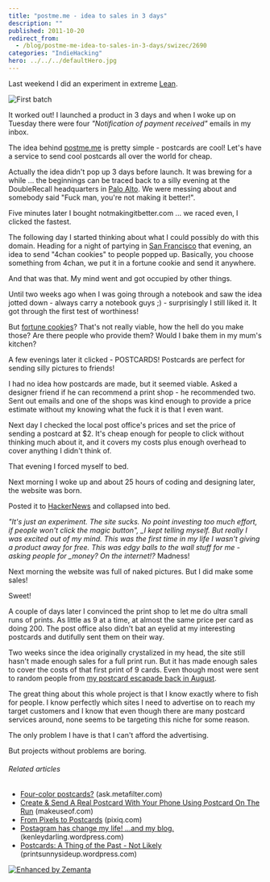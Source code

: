 ```yaml
---
title: "postme.me - idea to sales in 3 days"
description: ""
published: 2011-10-20
redirect_from:
  - /blog/postme-me-idea-to-sales-in-3-days/swizec/2690
categories: "IndieHacking"
hero: ../../../defaultHero.jpg
---
```


Last weekend I did an experiment in extreme [Lean](http://en.wikipedia.org/wiki/Lean_Startup).

![](https://swizec.com/wp-content/uploads/2011/10/57cab9bec4c74bf2b3c7ded9f6675d02_78.jpg "First batch")

It worked out! I launched a product in 3 days and when I woke up on Tuesday there were four _"Notification of payment received"_ emails in my inbox.

The idea behind [postme.me](http://postme.me) is pretty simple - postcards are cool! Let's have a service to send cool postcards all over the world for cheap.

Actually the idea didn't pop up 3 days before launch. It was brewing for a while ... the beginnings can be traced back to a silly evening at the DoubleRecall headquarters in [Palo Alto](<http://maps.google.com/maps?ll=37.4291666667,-122.138055556&spn=0.1,0.1&q=37.4291666667,-122.138055556 (Palo%20Alto%2C%20California)&t=h> "Palo Alto, California"). We were messing about and somebody said "Fuck man, you're not making it better!".

Five minutes later I bought notmakingitbetter.com ... we raced even, I clicked the fastest.

The following day I started thinking about what I could possibly do with this domain. Heading for a night of partying in [San Francisco](<http://maps.google.com/maps?ll=37.7793,-122.4192&spn=0.1,0.1&q=37.7793,-122.4192 (San%20Francisco)&t=h> "San Francisco") that evening, an idea to send "4chan cookies" to people popped up. Basically, you choose something from 4chan, we put it in a fortune cookie and send it anywhere.

And that was that. My mind went and got occupied by other things.

Until two weeks ago when I was going through a notebook and saw the idea jotted down - always carry a notebook guys ;) - surprisingly I still liked it. It got through the first test of worthiness!

But [fortune cookies](http://en.wikipedia.org/wiki/Fortune_cookie "Fortune cookie")? That's not really viable, how the hell do you make those? Are there people who provide them? Would I bake them in my mum's kitchen?

A few evenings later it clicked - POSTCARDS! Postcards are perfect for sending silly pictures to friends!

I had no idea how postcards are made, but it seemed viable. Asked a designer friend if he can recommend a print shop - he recommended two. Sent out emails and one of the shops was kind enough to provide a price estimate without my knowing what the fuck it is that I even want.

Next day I checked the local post office's prices and set the price of sending a postcard at $2. It's cheap enough for people to click without thinking much about it, and it covers my costs plus enough overhead to cover anything I didn't think of.

That evening I forced myself to bed.

Next morning I woke up and about 25 hours of coding and designing later, the website was born.

Posted it to [HackerNews](http://news.ycombinator.com/ "Hacker News") and collapsed into bed.

_"It's just an experiment. The site sucks. No point investing too much effort, if people won't click the magic button", \_I kept telling myself. But really I was excited out of my mind. This was the first time in my life I wasn't giving a product away for free. This was edgy balls to the wall stuff for me - asking people for \_money? On the internet!?_ Madness!

Next morning the website was full of naked pictures. But I did make some sales!

Sweet!

A couple of days later I convinced the print shop to let me do ultra small runs of prints. As little as 9 at a time, at almost the same price per card as doing 200. The post office also didn't bat an eyelid at my interesting postcards and dutifully sent them on their way.

Two weeks since the idea originally crystalized in my head, the site still hasn't made enough sales for a full print run. But it has made enough sales to cover the costs of that first print of 9 cards. Even though most were sent to random people from [my postcard escapade back in August](https://swizec.com/blog/i-learned-two-things-today-21-8/swizec/2275 "I learned two things today 21.8.").

The great thing about this whole project is that I know exactly where to fish for people. I know perfectly which sites I need to advertise on to reach my target customers and I know that even though there are many postcard services around, none seems to be targeting this niche for some reason.

The only problem I have is that I can't afford the advertising.

But projects without problems are boring.

###### Related articles

- [Four-color postcards?](http://ask.metafilter.com/198794/Fourcolor-postcards) (ask.metafilter.com)
- [Create & Send A Real Postcard With Your Phone Using Postcard On The Run](http://www.makeuseof.com/tag/create-send-real-postcard-phone-postcard-run/) (makeuseof.com)
- [From Pixels to Postcards](http://www.pixiq.com/article/from-pixels-to-postcards) (pixiq.com)
- [Postagram has change my life! ...and my blog.](http://kenleydarling.wordpress.com/2011/10/18/postagram-has-change-my-life-and-my-blog/) (kenleydarling.wordpress.com)
- [Postcards: A Thing of the Past - Not Likely](http://printsunnysideup.wordpress.com/2011/10/13/postcards-a-thing-of-the-past-not-likely/) (printsunnysideup.wordpress.com)

[![Enhanced by Zemanta](https://img.zemanta.com/zemified_e.png?x-id=e085b346-1171-4cf6-b176-82d9b31a998e)](http://www.zemanta.com/ "Enhanced by Zemanta")
